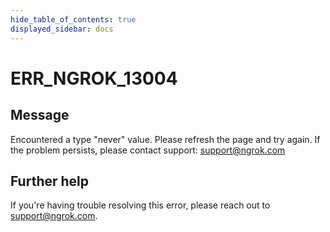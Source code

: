 ```yaml
---
hide_table_of_contents: true
displayed_sidebar: docs
---
```



# ERR_NGROK_13004

## Message

Encountered a type "never" value. Please refresh the page and try again. If the problem persists, please contact support: support@ngrok.com

<ErrorDetails error="err_ngrok_13004" />

## Further help

If you're having trouble resolving this error, please reach out to [support@ngrok.com](mailto:support@ngrok.com?subject=Help%20with%20ERR_NGROK_13004).
